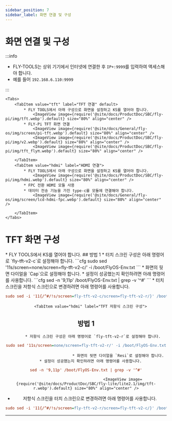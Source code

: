 ```yaml
---
sidebar_position: 7
sidebar_label: 화면 연결 및 구성
---
```





# 화면 연결 및 구성

:::info

* FLY-TOOLS는 상위 기기에서 인터넷에 연결한 후 `IP+:9999`를 입력하여 액세스해야 합니다.
* 예를 들어 `192.168.6.110:9999`

:::


    <Tabs>
        <TabItem value="tft" label="TFT 연결" default>
            * FLY TOOLS에서 아래 구성으로 화면을 설정하고 KS를 열어야 합니다.
                <ImageView image={require('@site/docs/ProductDoc/SBC/fly-pi/img/tft.webp').default} size="80%" align="center" />
            * FLY-Pi TFT 화면 연결
                <ImageView image={require('@site/docs/General/fly-os/img/screen/pi-tft.webp').default} size="80%" align="center" />
                <ImageView image={require('@site/docs/ProductDoc/SBC/fly-pi/img/v2.webp').default} size="80%" align="center" />
                <ImageView image={require('@site/docs/ProductDoc/SBC/fly-pi/img/tft_flyπ.webp').default} size="80%" align="center" />

        </TabItem>
        <TabItem value="hdmi" label="HDMI 연결">
            * FLY TOOLS에서 아래 구성으로 화면을 설정하고 KS를 열어야 합니다.
                <ImageView image={require('@site/docs/ProductDoc/SBC/fly-pi/img/hdmi.webp').default} size="80%" align="center" />               
            * FPC 전환 HDMI 모듈 사용
            * 데이터 전송 기능을 가진 type-c를 모듈에 연결해야 합니다.
                <ImageView image={require('@site/docs/General/fly-os/img/screen/lcd-hdmi-fpc.webp').default} size="80%" align="center" />

        </TabItem>
    </Tabs>

# TFT 화면 구성

<Tabs>
    <TabItem value="tft" label="TFT 화면" default>
        * FLY TOOLS에서 KS를 열어야 합니다.
            <ImageView image={require('@site/docs/ProductDoc/SBC/fly-lite/lite2.1/img/ks.webp').default} size="80%" align="center" />
        <Tabs>
    <TabItem value="tft" label="TFT 터치 스크린 구성" default>
## 방법 1    
         * 터치 스크린 구성은 아래 명령어로 `fly-tft-v2-c`로 설정해야 합니다.
```cfg
sudo sed '11s/screen=none/screen=fly-tft-v2-c/' -i /boot/FlyOS-Env.txt
```
         * 화면의 뒷면 다이얼을 `Cap`으로 설정해야 합니다.
    * 설정이 성공했는지 확인하려면 아래 명령어를 사용합니다.
```cfg
sed -n '9,11p' /boot/FlyOS-Env.txt | grep -v '^#'
```
        <ImageView image={require('@site/docs/ProductDoc/SBC/fly-lite/lite2.1/img/tft-c.webp').default} size="80%" align="center" />
 * 터치 스크린을 저항식 스크린으로 변경하려면 아래 명령어를 사용합니다.

```cfg
sudo sed -i '11{/^#/!s/screen=fly-tft-v2-c/screen=fly-tft-v2-r/}' /boot/FlyOS-Env.txt
``` 
</TabItem>

        <TabItem value="hdmi" label="TFT 저항식 스크린 구성">
## 방법 1        
           * 저항식 스크린 구성은 아래 명령어로 `fly-tft-v2-r`로 설정해야 합니다. 
```cfg
sudo sed '11s/screen=none/screen=fly-tft-v2-r/' -i /boot/FlyOS-Env.txt
```
                                * 화면의 뒷면 다이얼을 `Resi`로 설정해야 합니다.
        * 설정이 성공했는지 확인하려면 아래 명령어를 사용합니다.
```cfg
sed -n '9,11p' /boot/FlyOS-Env.txt | grep -v '^#'
```
                                    <ImageView image={require('@site/docs/ProductDoc/SBC/fly-lite/lite2.1/img/tft-r.webp').default} size="80%" align="center" />
 * 저항식 스크린을 터치 스크린으로 변경하려면 아래 명령어를 사용합니다.

```cfg
sudo sed -i '11{/^#/!s/screen=fly-tft-v2-r/screen=fly-tft-v2-c/}' /boot/FlyOS-Env.txt
```
</TabItem>
</Tabs>    
</TabItem>
</Tabs>
    
----